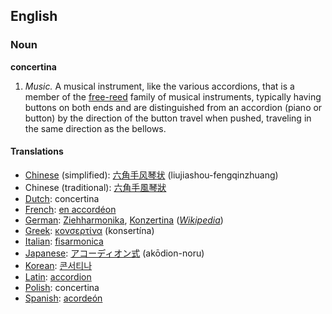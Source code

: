 {{Wikipedia}}
==English==

===Noun===
'''concertina'''

#''Music.'' A musical instrument, like the various accordions, that is a member of the [[free-reed]] family of musical instruments, typically having buttons on both ends and are distinguished from an accordion (piano or button) by the direction of the button travel when pushed, traveling in the same direction as the bellows.

====Translations====
*[[Chinese]] (simplified): [[六角手风琴状]] (liujiashou-fengqinzhuang)
*Chinese (traditional): [[六角手風琴狀]]
*[[Dutch]]: concertina
*[[French]]: [[en accordéon]]
*[[German]]: [[Ziehharmonika]], [[Konzertina]] (''[http://de.wikipedia.org/wiki/Konzertina Wikipedia]'')
*[[Greek]]: [[κονσερτίνα]] (konsertína)
*[[Italian]]: [[fisarmonica]]
*[[Japanese]]: [[アコーディオン式]] (ak&#333;dion-noru)
*[[Korean]]: [[콘서티나]]
*[[Latin]]: [[accordion]]
*[[Polish]]: concertina
*[[Spanish]]: [[acordeón]]